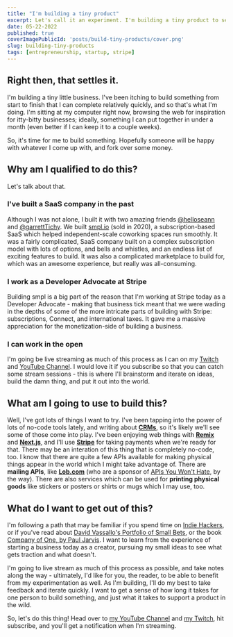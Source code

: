 ```yaml
---
title: "I'm building a tiny product"
excerpt: Let's call it an experiment. I'm building a tiny product to see if I can make something people will buy.
date: 05-22-2022
published: true
coverImagePublicId: 'posts/build-tiny-products/cover.png'
slug: building-tiny-products
tags: [entrepreneurship, startup, stripe]
---
```


## Right then, that settles it.

I'm building a tiny little business. I've been itching to build something from start to finish that I can complete relatively quickly, and so that's what I'm doing. I'm sitting at my computer right now, browsing the web for inspiration for itty-bitty businesses; ideally, something I can put together in under a month (even better if I can keep it to a couple weeks).

So, it's time for me to build something. Hopefully someone will be happy with whatever I come up with, and fork over some money.

## Why am I qualified to do this?

Let's talk about that.

### I've built a SaaS company in the past

Although I was not alone, I built it with two amazing friends [@helloseann](https://twitter.com/helloseann) and [@garrettTichy](https://twitter.com/GarrettTichy). We built [smpl.io](https://smpl.io) (sold in 2020), a subscription-based SaaS which helped independent-scale coworking spaces run smoothly. It was a fairly complicated, SaaS company built on a complex subscription model with lots of options, and bells and whistles, and an endless list of exciting features to build. It was also a complicated marketplace to build for, which was an awesome experience, but really was all-consuming.

### I work as a Developer Advocate at Stripe

Building smpl is a big part of the reason that I'm working at Stripe today as a Developer Advocate - making that business tick meant that we were wading in the depths of some of the more intricate parts of building with Stripe: subscriptions, Connect, and international taxes. It gave me a massive appreciation for the monetization-side of building a business.

### I can work in the open

I'm going be live streaming as much of this process as I can on my [Twitch](https://twitch.tv/irreverentmike) and [YouTube Channel](https://www.youtube.com/c/MikeBifulco). I would love it if you subscribe so that you can catch some stream sessions - this is where I'll brainstorm and iterate on ideas, build the damn thing, and put it out into the world.

## What am I going to use to build this?

Well, I've got lots of things I want to try. I've been tapping into the power of lots of no-code tools lately, and writing about [**CRMs**](https://mikebifulco.com/posts/how-do-you-choose-the-right-crm-for-your-product), so it's likely we'll see some of those come into play. I've been enjoying web things with [**Remix**](https://remix.run) and [**Next.js**](https://next.js.org), and I'll use [**Stripe**](https://stripe.com) for taking payments when we're ready for that. There may be an interation of this thing that is completely no-code, too. I know that there are quite a few APIs available for making physical things appear in the world which I might take advantage of. There are **mailing APIs**, like [**Lob.com**](https://lob.com) (who are a sponsor of [APIs You Won't Hate](https://apisyouwonthate.com), by the way). There are also services which can be used for **printing physical goods** like stickers or posters or shirts or mugs which I may use, too.

## What do I want to get out of this?

I'm following a path that may be familiar if you spend time on [Indie Hackers](https://indiehackers.com), or if you've read about [David Vassallo's Portfolio of Small Bets](https://dvassallo.gumroad.com/l/small-bets), or the book [Company of One, by Paul Jarvis](https://www.amazon.com/Company-One-Staying-Small-Business/dp/1328972356).
I want to learn from the experience of starting a business today as a creator, pursuing my small ideas to see what gets traction and what doesn't.

I'm going to live stream as much of this process as possible, and take notes along the way - ultimately, I'd like for you, the reader, to be able to benefit from my experimentation as well. As I'm building, I'll do my best to take feedback and iterate quickly. I want to get a sense of how long it takes for one person to build something, and just what it takes to support a product in the wild.

So, let's do this thing! Head over to [my YouTube Channel](https://www.youtube.com/c/MikeBifulco) and [my Twitch](https://twitch.tv/irreverentmike), hit subscribe, and you'll get a notification when I'm streaming.
